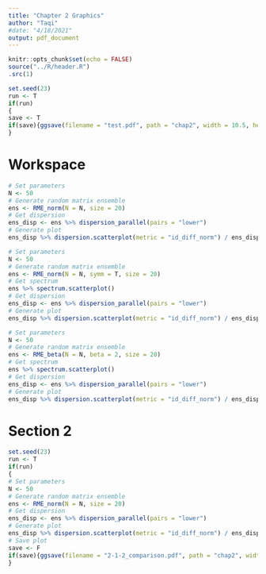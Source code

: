 ```yaml
---
title: "Chapter 2 Graphics"
author: "Taqi"
#date: "4/18/2021"
output: pdf_document
---
```


```r
knitr::opts_chunk$set(echo = FALSE)
source("../R/header.R")
.src(1)
```

```r
set.seed(23)
run <- T
if(run)
{
save <- T
if(save){ggsave(filename = "test.pdf", path = "chap2", width = 10.5, height = 7)}
}
```

# Workspace

```r
# Set parameters
N <- 50
# Generate random matrix ensemble
ens <- RME_norm(N = N, size = 20)
# Get dispersion
ens_disp <- ens %>% dispersion_parallel(pairs = "lower")
# Generate plot
ens_disp %>% dispersion.scatterplot(metric = "id_diff_norm") / ens_disp %>% dispersion.scatterplot(metric = "abs_diff")
```

```r
# Set parameters
N <- 50
# Generate random matrix ensemble
ens <- RME_norm(N = N, symm = T, size = 20)
# Get spectrum
ens %>% spectrum.scatterplot()
# Get dispersion
ens_disp <- ens %>% dispersion_parallel(pairs = "lower")
# Generate plot
ens_disp %>% dispersion.scatterplot(metric = "id_diff_norm") / ens_disp %>% dispersion.scatterplot(metric = "abs_diff")
```

```r
# Set parameters
N <- 50
# Generate random matrix ensemble
ens <- RME_beta(N = N, beta = 2, size = 20)
# Get spectrum
ens %>% spectrum.scatterplot()
# Get dispersion
ens_disp <- ens %>% dispersion_parallel(pairs = "lower")
# Generate plot
ens_disp %>% dispersion.scatterplot(metric = "id_diff_norm") / ens_disp %>% dispersion.scatterplot(metric = "abs_diff")
```

# Section 2

```r
set.seed(23)
run <- T
if(run)
{
# Set parameters
N <- 50
# Generate random matrix ensemble
ens <- RME_norm(N = N, size = 20)
# Get dispersion
ens_disp <- ens %>% dispersion_parallel(pairs = "lower")
# Generate plot
ens_disp %>% dispersion.scatterplot(metric = "id_diff_norm") / ens_disp %>% dispersion.scatterplot(metric = "abs_diff")
# Save plot
save <- F
if(save){ggsave(filename = "2-1-2_comparison.pdf", path = "chap2", width = 10.5, height = 7)}
}
```

